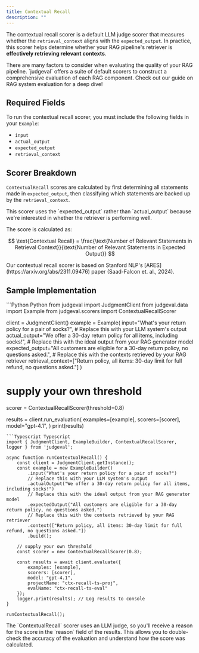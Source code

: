 ```yaml
---
title: Contextual Recall
description: ""
---
```


The contextual recall scorer is a default LLM judge scorer that measures whether the `retrieval_context` aligns with the `expected_output`. 
In practice, this scorer helps determine whether your RAG pipeline's retriever is **effectively retrieving relevant contexts**.

<Tip>
There are many factors to consider when evaluating the quality of your RAG pipeline. `judgeval` offers a suite of default scorers to construct a comprehensive 
evaluation of each RAG component. Check out our guide on RAG system evaluation for a deep dive!
</Tip>

## Required Fields

To run the contextual recall scorer, you must include the following fields in your `Example`:
- `input`
- `actual_output`
- `expected_output`
- `retrieval_context`

## Scorer Breakdown

`ContextualRecall` scores are calculated by first determining all statements made in `expected_output`, then classifying which 
statements are backed up by the `retrieval_context`. 

<Note>
This scorer uses the `expected_output` rather than `actual_output` because we're interested in whether the retriever is performing well.
</Note>

The score is calculated as:

$$
\text{Contextual Recall} = \frac{\text{Number of Relevant Statements in Retrieval Context}}{\text{Number of Relevant Statements in Expected Output}}
$$

<Note>
Our contextual recall scorer is based on Stanford NLP's [ARES](https://arxiv.org/abs/2311.09476) paper (Saad-Falcon et. al., 2024).
</Note>

## Sample Implementation

<CodeGroup>
```Python Python
from judgeval import JudgmentClient
from judgeval.data import Example
from judgeval.scorers import ContextualRecallScorer

client = JudgmentClient()
example = Example(
    input="What's your return policy for a pair of socks?",
    # Replace this with your LLM system's output
    actual_output="We offer a 30-day return policy for all items, including socks!",
    # Replace this with the ideal output from your RAG generator model
    expected_output="All customers are eligible for a 30-day return policy, no questions asked.",
    # Replace this with the contexts retrieved by your RAG retriever
    retrieval_context=["Return policy, all items: 30-day limit for full refund, no questions asked."]
)
# supply your own threshold
scorer = ContextualRecallScorer(threshold=0.8)

results = client.run_evaluation(
    examples=[example],
    scorers=[scorer],
    model="gpt-4.1",
)
print(results)
```
```Typescript Typescript
import { JudgmentClient, ExampleBuilder, ContextualRecallScorer, logger } from 'judgeval';

async function runContextualRecall() {
    const client = JudgmentClient.getInstance();
    const example = new ExampleBuilder()
        .input("What's your return policy for a pair of socks?")
        // Replace this with your LLM system's output
        .actualOutput("We offer a 30-day return policy for all items, including socks!")
        // Replace this with the ideal output from your RAG generator model
        .expectedOutput("All customers are eligible for a 30-day return policy, no questions asked.")
        // Replace this with the contexts retrieved by your RAG retriever
        .context(["Return policy, all items: 30-day limit for full refund, no questions asked."])
        .build();

    // supply your own threshold
    const scorer = new ContextualRecallScorer(0.8);

    const results = await client.evaluate({
        examples: [example],
        scorers: [scorer],
        model: "gpt-4.1",
        projectName: "ctx-recall-ts-proj",
        evalName: "ctx-recall-ts-eval"
    });
    logger.print(results); // Log results to console
}

runContextualRecall();
```
</CodeGroup>

<Note>
The `ContextualRecall` scorer uses an LLM judge, so you'll receive a reason for the score in the `reason` field of the results. 
This allows you to double-check the accuracy of the evaluation and understand how the score was calculated.
</Note>
